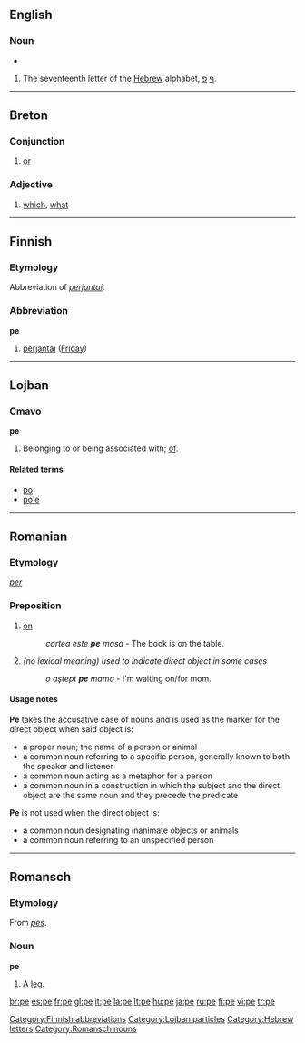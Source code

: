 {{also|PE|Pe.|.pe|pé}}
==English==

===Noun===
{{en-noun|pl=pes}}
* {{rfv-inflection|pes}}

# The seventeenth letter of the [[Hebrew]] alphabet, [[ף]] [[פ]].

----

==Breton==

===Conjunction===
{{infl|br|conjunction}}

# [[or]]

===Adjective===
{{infl|br|adjective|interrogative adjective}}

# [[which]], [[what]]

----

==Finnish==

===Etymology===
Abbreviation of ''[[perjantai]]''.

===Abbreviation===
'''pe'''

# [[perjantai]] ([[Friday]])

[[Category:Finnish abbreviations]]

----

==Lojban==

===Cmavo===
'''pe'''

# Belonging to or being associated with; [[of]].

====Related terms====
* [[po#Lojban|po]]
* [[po'e#Lojban|po'e]]

[[Category:Lojban particles]]

----

==Romanian==

===Etymology===
{{etyl|la|ro}} ''[[per]]''

===Preposition===
{{ro-prep|a}}

# [[on]]
#: ''cartea este '''pe''' masa'' - The book is on the table.
# ''(no lexical meaning) used to indicate direct object in some cases''
#: ''o aştept '''pe''' mama'' - I'm waiting on/for mom.

====Usage notes====
'''Pe''' takes the accusative case of nouns and is used as the marker for the direct object when said object is:
* a proper noun; the name of a person or animal
* a common noun referring to a specific person, generally known to both the speaker and listener
* a common noun acting as a metaphor for a person
* a common noun in a construction in which the subject and the direct object are the same noun and they precede the predicate

'''Pe''' is not used when the direct object is:
* a common noun designating inanimate objects or animals
* a common noun referring to an unspecified person

----

==Romansch==

===Etymology===
From {{etyl|la|rm}} ''[[pes]]''.

===Noun===
'''pe'''

# A [[leg]].

[[Category:Hebrew letters]]
[[Category:Romansch nouns]]

[[br:pe]]
[[es:pe]]
[[fr:pe]]
[[gl:pe]]
[[it:pe]]
[[la:pe]]
[[lt:pe]]
[[hu:pe]]
[[ja:pe]]
[[ru:pe]]
[[fi:pe]]
[[vi:pe]]
[[tr:pe]]